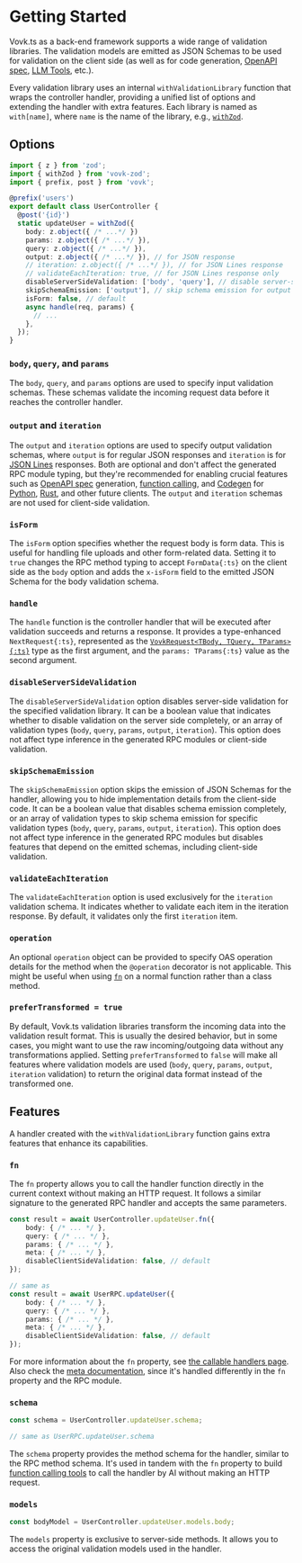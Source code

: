 # Getting Started

Vovk.ts as a back-end framework supports a wide range of validation libraries. The validation models are emitted as JSON Schemas to be used for validation on the client side (as well as for code generation, [OpenAPI spec](/openapi), [LLM Tools](/function-calling), etc.).

Every validation library uses an internal `withValidationLibrary` function that wraps the controller handler, providing a unified list of options and extending the handler with extra features. Each library is named as `with[name]`, where `name` is the name of the library, e.g., [`withZod`](/validation/zod).

## Options

```ts
import { z } from 'zod';
import { withZod } from 'vovk-zod';
import { prefix, post } from 'vovk';

@prefix('users')
export default class UserController {
  @post('{id}')
  static updateUser = withZod({
    body: z.object({ /* ...*/ })
    params: z.object({ /* ...*/ }),
    query: z.object({ /* ...*/ }),
    output: z.object({ /* ...*/ }), // for JSON response
    // iteration: z.object({ /* ...*/ }), // for JSON Lines response
    // validateEachIteration: true, // for JSON Lines response only
    disableServerSideValidation: ['body', 'query'], // disable server-side validation for body and query
    skipSchemaEmission: ['output'], // skip schema emission for output
    isForm: false, // default
    async handle(req, params) {
      // ...
    },
  });
}
```

### `body`, `query`, and `params`

The `body`, `query`, and `params` options are used to specify input validation schemas. These schemas validate the incoming request data before it reaches the controller handler.

### `output` and `iteration`

The `output` and `iteration` options are used to specify output validation schemas, where `output` is for regular JSON responses and `iteration` is for [JSON Lines](/controller/jsonlines) responses. Both are optional and don't affect the generated RPC module typing, but they're recommended for enabling crucial features such as [OpenAPI spec](/openapi) generation, [function calling](/function-calling), and [Codegen](/codegen) for [Python](/python), [Rust](/rust), and other future clients. The `output` and `iteration` schemas are not used for client-side validation.

### `isForm`

The `isForm` option specifies whether the request body is form data. This is useful for handling file uploads and other form-related data. Setting it to `true` changes the RPC method typing to accept `FormData{:ts}` on the client side as the `body` option and adds the `x-isForm` field to the emitted JSON Schema for the body validation schema.

### `handle`

The `handle` function is the controller handler that will be executed after validation succeeds and returns a response. It provides a type-enhanced `NextRequest{:ts}`, represented as the [`VovkRequest<TBody, TQuery, TParams>{:ts}`](/controller/request) type as the first argument, and the `params: TParams{:ts}` value as the second argument.

### `disableServerSideValidation`

The `disableServerSideValidation` option disables server-side validation for the specified validation library. It can be a boolean value that indicates whether to disable validation on the server side completely, or an array of validation types (`body`, `query`, `params`, `output`, `iteration`). This option does not affect type inference in the generated RPC modules or client-side validation.

### `skipSchemaEmission`

The `skipSchemaEmission` option skips the emission of JSON Schemas for the handler, allowing you to hide implementation details from the client-side code. It can be a boolean value that disables schema emission completely, or an array of validation types to skip schema emission for specific validation types (`body`, `query`, `params`, `output`, `iteration`). This option does not affect type inference in the generated RPC modules but disables features that depend on the emitted schemas, including client-side validation.

### `validateEachIteration`

The `validateEachIteration` option is used exclusively for the `iteration` validation schema. It indicates whether to validate each item in the iteration response. By default, it validates only the first `iteration` item.

### `operation`

An optional `operation` object can be provided to specify OAS operation details for the method when the `@operation` decorator is not applicable. This might be useful when using [`fn`](/controller/fn) on a normal function rather than a class method.

### `preferTransformed = true`

By default, Vovk.ts validation libraries transform the incoming data into the validation result format. This is usually the desired behavior, but in some cases, you might want to use the raw incoming/outgoing data without any transformations applied. Setting `preferTransformed` to `false` will make all features where validation models are used (`body`, `query`, `params`, `output`, `iteration` validation) to return the original data format instead of the transformed one.

## Features

A handler created with the `withValidationLibrary` function gains extra features that enhance its capabilities.

### `fn`

The `fn` property allows you to call the handler function directly in the current context without making an HTTP request. It follows a similar signature to the generated RPC handler and accepts the same parameters.

```ts
const result = await UserController.updateUser.fn({
    body: { /* ... */ },
    query: { /* ... */ },
    params: { /* ... */ },
    meta: { /* ... */ },
    disableClientSideValidation: false, // default
});

// same as
const result = await UserRPC.updateUser({
    body: { /* ... */ },
    query: { /* ... */ },
    params: { /* ... */ },
    meta: { /* ... */ },
    disableClientSideValidation: false, // default
});
```

For more information about the `fn` property, see [the callable handlers page](/controller/fn). Also check the [meta documentation](/controller/meta), since it's handled differently in the `fn` property and the RPC module.

### `schema`

```ts
const schema = UserController.updateUser.schema;

// same as UserRPC.updateUser.schema
```

The `schema` property provides the method schema for the handler, similar to the RPC method schema. It's used in tandem with the `fn` property to build [function calling tools](/function-calling) to call the handler by AI without making an HTTP request.

### `models`

```ts
const bodyModel = UserController.updateUser.models.body;
```

The `models` property is exclusive to server-side methods. It allows you to access the original validation models used in the handler.
